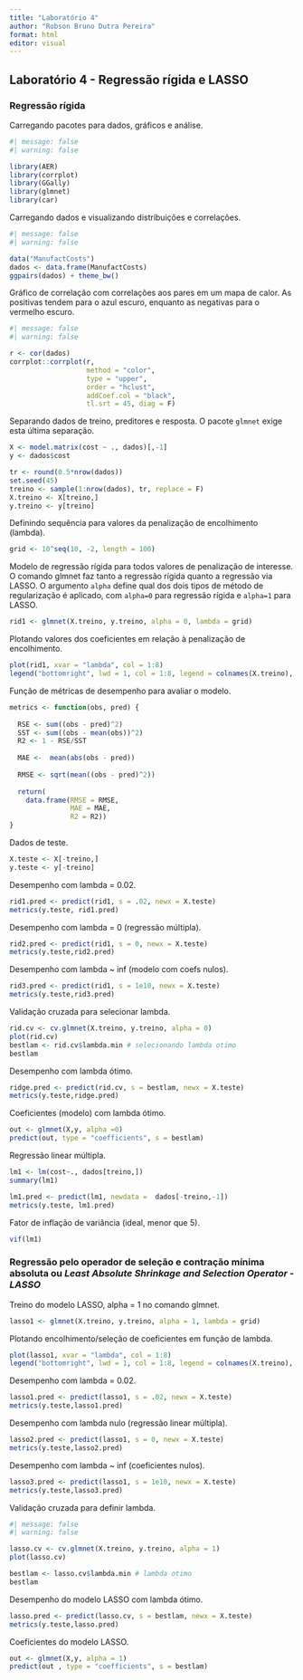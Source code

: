 ---
title: "Laboratório 4"
author: "Robson Bruno Dutra Pereira"
format: html
editor: visual
---

## Laboratório 4 - Regressão rígida e LASSO

### Regressão rígida

Carregando pacotes para dados, gráficos e análise.

```{r}
#| message: false
#| warning: false

library(AER)
library(corrplot)
library(GGally)
library(glmnet)
library(car)
```

Carregando dados e visualizando distribuições e correlações.

```{r}
#| message: false
#| warning: false

data("ManufactCosts")
dados <- data.frame(ManufactCosts)
ggpairs(dados) + theme_bw()
```

Gráfico de correlação com correlações aos pares em um mapa de calor. As positivas tendem para o azul escuro, enquanto as negativas para o vermelho escuro.

```{r}
#| message: false
#| warning: false

r <- cor(dados)
corrplot::corrplot(r, 
                   method = "color",
                   type = "upper", 
                   order = "hclust",
                   addCoef.col = "black",
                   tl.srt = 45, diag = F)
```

Separando dados de treino, preditores e resposta. O pacote `glmnet` exige esta última separação.

```{r}
X <- model.matrix(cost ~ ., dados)[,-1]
y <- dados$cost

tr <- round(0.5*nrow(dados))
set.seed(45)
treino <- sample(1:nrow(dados), tr, replace = F)
X.treino <- X[treino,]
y.treino <- y[treino]
```

Definindo sequência para valores da penalização de encolhimento (lambda).

```{r}
grid <- 10^seq(10, -2, length = 100)
```

Modelo de regressão rígida para todos valores de penalização de interesse. O comando glmnet faz tanto a regressão rígida quanto a regressão via LASSO. O argumento `alpha` define qual dos dois tipos de método de regularização é aplicado, com `alpha=0` para regressão rígida e `alpha=1` para LASSO.

```{r}
rid1 <- glmnet(X.treino, y.treino, alpha = 0, lambda = grid)
```

Plotando valores dos coeficientes em relação à penalização de encolhimento.

```{r}
plot(rid1, xvar = "lambda", col = 1:8)
legend("bottomright", lwd = 1, col = 1:8, legend = colnames(X.treino), cex = .7)
```
Função de métricas de desempenho para avaliar o modelo.

```{r}
metrics <- function(obs, pred) {
  
  RSE <- sum((obs - pred)^2)
  SST <- sum((obs - mean(obs))^2)
  R2 <- 1 - RSE/SST 
  
  MAE <-  mean(abs(obs - pred))
  
  RMSE <- sqrt(mean((obs - pred)^2))
  
  return(
    data.frame(RMSE = RMSE,
               MAE = MAE,
               R2 = R2))
}
```

Dados de teste.

```{r}
X.teste <- X[-treino,]
y.teste <- y[-treino]
```

Desempenho com lambda = 0.02.

```{r}
rid1.pred <- predict(rid1, s = .02, newx = X.teste)
metrics(y.teste, rid1.pred)
```

Desempenho com lambda = 0 (regressão múltipla).

```{r}
rid2.pred <- predict(rid1, s = 0, newx = X.teste)
metrics(y.teste,rid2.pred)
```

Desempenho com lambda ~ inf (modelo com coefs nulos).

```{r}
rid3.pred <- predict(rid1, s = 1e10, newx = X.teste)
metrics(y.teste,rid3.pred)
```

Validação cruzada para selecionar lambda.

```{r}
rid.cv <- cv.glmnet(X.treino, y.treino, alpha = 0)
plot(rid.cv)
bestlam <- rid.cv$lambda.min # selecionando lambda otimo
bestlam
```

Desempenho com lambda ótimo.

```{r}
ridge.pred <- predict(rid.cv, s = bestlam, newx = X.teste)
metrics(y.teste,ridge.pred)
```

Coeficientes (modelo) com lambda ótimo.

```{r}
out <- glmnet(X,y, alpha =0)
predict(out, type = "coefficients", s = bestlam)
```

Regressão linear múltipla. 

```{r}
lm1 <- lm(cost~., dados[treino,])
summary(lm1)
```

```{r}
lm1.pred <- predict(lm1, newdata =  dados[-treino,-1])
metrics(y.teste, lm1.pred)
```

Fator de inflação de variância (ideal, menor que 5). 

```{r}
vif(lm1)
```

### Regressão pelo operador de seleção e contração mínima absoluta ou *Least Absolute Shrinkage and Selection Operator - LASSO*

Treino do modelo LASSO, alpha = 1 no comando glmnet.

```{r}
lasso1 <- glmnet(X.treino, y.treino, alpha = 1, lambda = grid)
```

Plotando encolhimento/seleção de coeficientes em função de lambda.

```{r}
plot(lasso1, xvar = "lambda", col = 1:8)
legend("bottomright", lwd = 1, col = 1:8, legend = colnames(X.treino), cex = .7)
```

Desempenho com lambda = 0.02.

```{r}
lasso1.pred <- predict(lasso1, s = .02, newx = X.teste)
metrics(y.teste,lasso1.pred)
```

Desempenho com lambda nulo (regressão linear múltipla).

```{r}
lasso2.pred <- predict(lasso1, s = 0, newx = X.teste)
metrics(y.teste,lasso2.pred)
```

Desempenho com lambda ~ inf (coeficientes nulos).

```{r}
lasso3.pred <- predict(lasso1, s = 1e10, newx = X.teste)
metrics(y.teste,lasso3.pred)
```

Validação cruzada para definir lambda.

```{r}
#| message: false
#| warning: false

lasso.cv <- cv.glmnet(X.treino, y.treino, alpha = 1)
plot(lasso.cv)
```

```{r}
bestlam <- lasso.cv$lambda.min # lambda otimo
bestlam
```

Desempenho do modelo LASSO com lambda ótimo.

```{r}
lasso.pred <- predict(lasso.cv, s = bestlam, newx = X.teste)
metrics(y.teste,lasso.pred)
```

Coeficientes do modelo LASSO.

```{r}
out <- glmnet(X,y, alpha = 1)
predict(out , type = "coefficients", s = bestlam)
```







